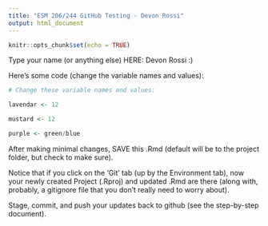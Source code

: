 ```yaml
---
title: "ESM 206/244 GitHub Testing - Devon Rossi"
output: html_document
---
```


```r
knitr::opts_chunk$set(echo = TRUE)
```

Type your name (or anything else) HERE: Devon Rossi :)

Here's some code (change the variable names and values):
```r
# Change these variable names and values:

lavendar <- 12

mustard <- 12

purple <- green/blue

```

After making minimal changes, SAVE this .Rmd (default will be to the project folder, but check to make sure).

Notice that if you click on the 'Git' tab (up by the Environment tab), now your newly created Project (.Rproj) and updated .Rmd are there (along with, probably, a gitignore file that you don't really need to worry about).

Stage, commit, and push your updates back to github (see the step-by-step document).